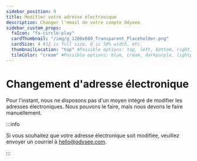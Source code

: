 ---
sidebar_position: 9
title: Modifier votre adresse électronique
description: Changer l'email de votre compte Odysee.
sidebar_custom_props:
  faIcon: "fa-circle-play"
  cardThumbnail: "/img/g_1200x600_Transparent_Placeholder.png"
  cardSize: 4 #12 is full size, 6 is 50% width, etc.
  thumbnailLocation: "top" #Possible options: top, left, bottom, right, none
  tileColor: "cream" #Possible options: blue, cream, darkpurple, lightpurple, mauve, orange, pink, none
---

# Changement d'adresse électronique

Pour l'instant, nous ne disposons pas d'un moyen intégré de modifier les adresses électroniques. Nous pouvons le faire, mais nous devons le faire manuellement.

:::info

Si vous souhaitez que votre adresse électronique soit modifiée, veuillez envoyer un courriel à hello@odysee.com.

:::
